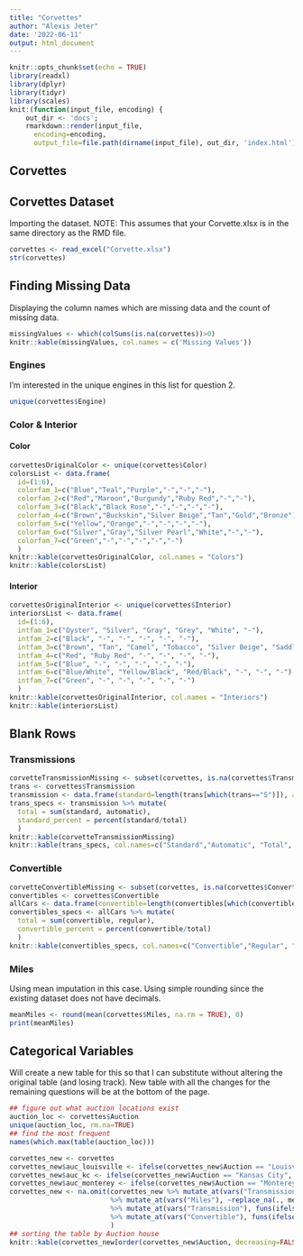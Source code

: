 ```yaml
---
title: "Corvettes"
author: "Alexis Jeter"
date: '2022-06-11'
output: html_document
---
```


```r
knitr::opts_chunk$set(echo = TRUE)
library(readxl)
library(dplyr)
library(tidyr)
library(scales)
knit:(function(input_file, encoding) {
    out_dir <- 'docs';
    rmarkdown::render(input_file,
      encoding=encoding,
      output_file=file.path(dirname(input_file), out_dir, 'index.html'))})
```

## Corvettes

## Corvettes Dataset
Importing the dataset. NOTE: This assumes that your Corvette.xlsx is in the same directory as the RMD file.
``` r
corvettes <- read_excel("Corvette.xlsx")
str(corvettes)
```
## Finding Missing Data
Displaying the column names which are missing data and the count of missing data.
``` r
missingValues <- which(colSums(is.na(corvettes))>0)
knitr::kable(missingValues, col.names = c('Missing Values'))
```
### Engines
I'm interested in the unique engines in this list for question 2. 
``` r
unique(corvettes$Engine)
```
### Color & Interior 
#### Color

``` r
corvettesOriginalColor <- unique(corvettes$Color)
colorsList <- data.frame(
  id=(1:6),
  colorfam_1=c("Blue","Teal","Purple","-","-","-"),
  colorfam_2=c("Red","Maroon","Burgundy","Ruby Red","-","-"),
  colorfam_3=c("Black","Black Rose","-","-","-","-"),
  colorfam_4=c("Brown","Buckskin","Silver Beige","Tan","Gold","Bronze"),
  colorfam_5=c("Yellow","Orange","-","-","-","-"),
  colorfam_6=c("Silver","Gray","Silver Pearl","White","-","-"),
  colorfam_7=c("Green","-","-","-","-","-")
  )
knitr::kable(corvettesOriginalColor, col.names = "Colors")
knitr::kable(colorsList)
```
#### Interior
``` r
corvettesOriginalInterior <- unique(corvettes$Interior)
interiorsList <- data.frame(
  id=(1:6),
  intfam_1=c("Oyster", "Silver", "Gray", "Grey", "White", "-"),
  intfam_2=c("Black", "-", "-", "-", "-", "-"),
  intfam_3=c("Brown", "Tan", "Camel", "Tobacco", "Silver Beige", "Saddle"),
  intfam_4=c("Red", "Ruby Red", "-", "-", "-", "-"),
  intfam_5=c("Blue", "-", "-", "-", "-", "-"),
  intfam_6=c("Blue/White", "Yellow/Black", "Red/Black", "-", "-", "-"),
  intfam_7=c("Green", "-", "-", "-", "-", "-")
  )
knitr::kable(corvettesOriginalInterior, col.names = "Interiors")
knitr::kable(interiorsList)
```
## Blank Rows
### Transmissions
```r
corvetteTransmissionMissing <- subset(corvettes, is.na(corvettes$Transmission))
trans <- corvettes$Transmission
transmission <- data.frame(standard=length(trans[which(trans=="S")]), automatic=length(trans[which(trans=="A")]))
trans_specs <- transmission %>% mutate(
  total = sum(standard, automatic),
  standard_percent = percent(standard/total)
  )
knitr::kable(corvetteTransmissionMissing)
knitr::kable(trans_specs, col.names=c("Standard","Automatic", "Total", "Standard Percent"))
```
### Convertible
```r
corvetteConvertibleMissing <- subset(corvettes, is.na(corvettes$Convertible))
convertibles <- corvettes$Convertible
allCars <- data.frame(convertible=length(convertibles[which(convertibles=="Y")]), regular=length(convertibles[which(convertibles=="N")]))
convertibles_specs <- allCars %>% mutate(
  total = sum(convertible, regular),
  convertible_percent = percent(convertible/total)
  )
knitr::kable(convertibles_specs, col.names=c("Convertible","Regular", "Total", "Convertible Percent"))
```
### Miles
Using mean imputation in this case. Using simple rounding since the existing dataset does not have decimals.
```r
meanMiles <- round(mean(corvettes$Miles, na.rm = TRUE), 0)
print(meanMiles)
```
## Categorical Variables
Will create a new table for this so that I can substitute without altering the original table (and losing track). New table with all the changes for the remaining questions will be at the bottom of the page.
```r
## figure out what auction locations exist
auction_loc <- corvettes$Auction
unique(auction_loc, rm.na=TRUE)
## find the most frequent
names(which.max(table(auction_loc)))
```
```r
corvettes_new <- corvettes
corvettes_new$auc_louisville <- ifelse(corvettes_new$Auction == "Louisville", 1, 0)
corvettes_new$auc_kc <- ifelse(corvettes_new$Auction == "Kansas City", 1, 0)
corvettes_new$auc_monterey <- ifelse(corvettes_new$Auction == "Monterey", 1, 0)
corvettes_new <- na.omit(corvettes_new %>% mutate_at(vars("Transmission"), ~replace_na(., "S")) 
                         %>% mutate_at(vars("Miles"), ~replace_na(., meanMiles))
                         %>% mutate_at(vars("Transmission"), funs(ifelse(. == "S", 1, 0)))
                         %>% mutate_at(vars("Convertible"), funs(ifelse(. == "Y", 1, 0)))
                         )
## sorting the table by Auction house
knitr::kable(corvettes_new[order(corvettes_new$Auction, decreasing=FALSE),])
```